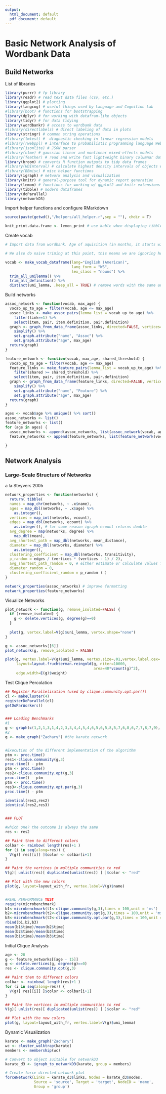 ```yaml
---
output:
  html_document: default
  pdf_document: default
---
```

# Basic Network Analysis of Wordbank Data

## Build Networks

List of libraries
```r
library(purrr) # fp library
library(readr) # read text data files (csv, etc.)
library(ggplot2) # plotting
library(langcog) # useful things used by Language and Cognition Lab
#library(boot) # functions for bootstrapping
library(dplyr) # for working with datafram-like objects
library(tidyr) # for data tidying
library(wordbankr) # access to wordbank data
#library(directlabels) # direct labeling of data in plots
library(stringr) # common string operations
#library(lmtest) #  diagnostic checking in linear regression models
#library(rwebppl) # interface to probabilistic programming language WebPPL
#library(jsonlite) # JSON parser
#library(nlme) # gaussian linear and nonlinear mixed-effects models
#library(feather) # read and write fast lightweight binary columnar data
library(broom) # converts R function outputs to tidy data frames
#library(HDInterval) # calculate highest density intervals of objects w/ pdf
#library(BBmisc) # misc helper functions
library(igraph) # network analysis and visualization
library(knitr) # general-purpose tool for dynamic report generation
library(lemon) # functions for working w/ ggplot2 and knitr extensions
library(tibble) # modern dataframes
library(doParallel)
library(networkD3)
```

Import helper functions and configure RMarkdown
```r
source(paste(getwd(),"/helpers/all_helper.r",sep = ""), chdir = T)

knit_print.data.frame <- lemon_print # use kable when displaying tibbles in knit
```

Create vocab 
```r
# Import data from wordbank. Age of aquisition (in months, it starts with 16, 17,..) is that at which 50% of children can produce the word. The "defintion" is the word, the "unilemma"" is the translation in English.

# We also do naive triming at this point, this means we are ignoring homophone/polysemy (chiken (food), chiken (animals), etc,.. but we will have to be careful in our choices if we are preparing later for publication

vocab <- make_vocab_dataframe(lang="English (American)",
                              lang_form = "WS",
                              lex_class = "nouns") %>%
  trim_all_unilemma() %>%
  trim_all_definition() %>%
  distinct(uni_lemma, .keep_all = TRUE) # remove words with the same uni_lemma?
```

Build networks
```r
assoc_network <- function(vocab, max_age) {
  vocab_up_to_age = filter(vocab, age <= max_age)
  assoc_links <- make_assoc_pairs(lemma_list = vocab_up_to_age) %>%
    filter(link==1) %>%
    select(item, pair, item.definition, pair.definition)
  graph <- graph_from_data_frame(assoc_links, directed=FALSE, vertices=vocab_up_to_age) %>%
    simplify() %>%
    set.graph.attribute("name", "Assoc") %>%
    set.graph.attribute("age", max_age)
  return(graph)
}

feature_network <- function(vocab, max_age, shared_threshold) {
  vocab_up_to_age = filter(vocab, age <= max_age)
  feature_links <- make_feature_pairs(lemma_list = vocab_up_to_age) %>%
    filter(shared >= shared_threshold) %>%
    select(item, pair, item.definition, pair.definition)
  graph <- graph_from_data_frame(feature_links, directed=FALSE, vertices=vocab_up_to_age) %>%
    simplify() %>%
    set.graph.attribute("name", "Feature") %>%
    set.graph.attribute("age", max_age)
  return(graph)
}

ages <- vocab$age %>% unique() %>% sort()
assoc_networks <- list()
feature_networks <- list()
for (age in ages) {
  assoc_networks <- append(assoc_networks, list(assoc_network(vocab, age)))
  feature_networks <- append(feature_networks, list(feature_network(vocab, age, 1)))

}
```

## Network Analysis

### Large-Scale Structure of Networks

a la Steyvers 2005

```r
network_properties <- function(networks) {
  return( tibble(
  names = map_chr(networks, ~ .x$name),
  ages = map_dbl(networks, ~ .x$age) %>%
    as.integer(),
  vertices = map_int(networks, vcount),
  edges = map_dbl(networks, ecount) %>%
    as.integer(), # for some reason igraph ecount returns double
  avg_degree = map(networks, degree) %>%
    map_dbl(mean),
  avg_shortest_path = map_dbl(networks, mean_distance),
  diameter = map_dbl(networks, diameter) %>%
    as.integer(),
  clustering_coefficient = map_dbl(networks, transitivity),
  p_random = edges / (vertices * (vertices - 1) / 2),
  avg_shortest_path_random = 0, # either estimate or calculate values for random nets
  diameter_random = 0,
  clustering_coefficient_random = p_random ) )
}

network_properties(assoc_networks) # improve formatting
network_properties(feature_networks)
```

Visualize Networks
```r
plot_network <- function(g, remove_isolated=FALSE) {
  if (remove_isolated) {
    g <- delete.vertices(g, degree(g)==0)
  }
  
  plot(g, vertex.label=V(g)$uni_lemma, vertex.shape="none")
}

g <- assoc_networks[[6]]
plot_network(g, remove_isolated = FALSE)

plot(g, vertex.label=V(g)$uni_lemma, vertex.size=.01,vertex.label.cex=.8,
     layout=layout.fruchterman.reingold(g, niter=10000, 
                                        area=40*vcount(g)^2),
     edge.width=E(g)$weight)
```

Test Clique Percolation
```r
## Register Parallelisation (used by clique.community.opt.par())
cl <- makeCluster(4)
registerDoParallel(cl)
getDoParWorkers()


### Loading Benchmarks
#1 
g <- graph(c(1,2,1,3,1,4,2,3,3,4,4,5,4,6,5,6,5,8,5,7,6,8,6,7,7,8,7,9), directed=F)
#2
g <- make_graph("Zachary") #the karate network


#Execution of the different implementation of the algorithm
ptm <- proc.time()
res1<-clique.community(g,3)
proc.time() - ptm
ptm <- proc.time()
res2<-clique.community.opt(g,3)
proc.time() - ptm
ptm <- proc.time()
res3<-clique.community.opt.par(g,3)
proc.time() - ptm

identical(res1,res2)
identical(res2,res3)


### PLOT

#which one? the outcome is always the same
res <- res2

## Paint them to different colors
colbar <- rainbow( length(res)+1 )
for (i in seq(along=res)) {
  V(g)[ res[[i]] ]$color <- colbar[i+1]
}

## Paint the vertices in multiple communities to red
V(g)[ unlist(res)[ duplicated(unlist(res)) ] ]$color <- "red"

## Plot with the new colors
plot(g, layout=layout_with_fr, vertex.label=V(g)$name)


#REAL PERFORMANCE TEST
require(microbenchmark)
b1<-microbenchmark(t1<-clique.community(g,3),times = 100,unit = 'ms')
b2<-microbenchmark(t2<-clique.community.opt(g,3),times = 100,unit = 'ms')
b3<-microbenchmark(t2<-clique.community.opt.par(g,3),times = 100,unit = 'ms')
rbind(b1,b2,b3)
mean(b1$time)/mean(b2$time)
mean(b2$time)/mean(b3$time)
mean(b1$time)/mean(b3$time)
```

Initial Clique Analysis
```r
age <- 20
g <- feature_networks[[age - 15]]
g <- delete.vertices(g, degree(g)==0)
res <- clique.community.opt(g,3)

## Paint them to different colors
colbar <- rainbow( length(res)+1 )
for (i in seq(along=res)) {
  V(g)[ res[[i]] ]$color <- colbar[i+1]
}

## Paint the vertices in multiple communities to red
V(g)[ unlist(res)[ duplicated(unlist(res)) ] ]$color <- "red"

## Plot with the new colors
plot(g, layout=layout_with_fr, vertex.label=V(g)$uni_lemma)
```

Dynamic Visualization
```r
karate <- make_graph("Zachary")
wc <- cluster_walktrap(karate)
members <- membership(wc)

# Convert to object suitable for networkD3
karate_d3 <- igraph_to_networkD3(karate, group = members)

# Create force directed network plot
forceNetwork(Links = karate_d3$links, Nodes = karate_d3$nodes,
             Source = 'source', Target = 'target', NodeID = 'name',
             Group = 'group')
```

